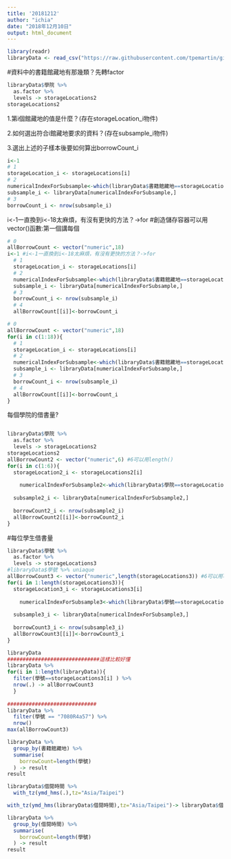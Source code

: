 ```yaml
---
title: '20181212'
author: "ichia"
date: "2018年12月10日"
output: html_document
---
```


```r
library(readr)
libraryData <- read_csv("https://raw.githubusercontent.com/tpemartin/github-data/master/library100_102.csv")
```
#資料中的書籍館藏地有那幾類？先轉factor
```r
libraryData$學院 %>% 
  as.factor %>%
  levels -> storageLocations2
storageLocations2
```
1.第i個館藏地的值是什麼？(存在storageLocation_i物件)

2.如何選出符合i館藏地要求的資料？(存在subsample_i物件)

3.選出上述的子樣本後要如何算出borrowCount_i
```r
i<-1
# 1
storageLocation_i <- storageLocations[i] 
# 2
numericalIndexForSubsample<-which(libraryData$書籍館藏地==storageLocation_i)
subsample_i <- libraryData[numericalIndexForSubsample,]
# 3
borrowCount_i <- nrow(subsample_i)
```
i<-1一直換到i<-18太麻煩，有沒有更快的方法？->for
#創造儲存容器可以用vector()函數:第一個講每個
```r
# 0
allBorrowCount <- vector("numeric",18)
i<-1 #i<-1一直換到i<-18太麻煩，有沒有更快的方法？->for
  # 1
  storageLocation_i <- storageLocations[i] 
  # 2
  numericalIndexForSubsample<-which(libraryData$書籍館藏地==storageLocation_i)
  subsample_i <- libraryData[numericalIndexForSubsample,]
  # 3
  borrowCount_i <- nrow(subsample_i)
  # 4
  allBorrowCount[[i]]<-borrowCount_i
```

```r
# 0
allBorrowCount <- vector("numeric",18)
for(i in c(1:18)){
  # 1
  storageLocation_i <- storageLocations[i] 
  # 2
  numericalIndexForSubsample<-which(libraryData$書籍館藏地==storageLocation_i)
  subsample_i <- libraryData[numericalIndexForSubsample,]
  # 3
  borrowCount_i <- nrow(subsample_i)
  # 4
  allBorrowCount[[i]]<-borrowCount_i  
}
```
每個學院的借書量?
```r

```
```r
libraryData$學院 %>% 
  as.factor %>%
  levels -> storageLocations2
storageLocations2
allBorrowCount2 <- vector("numeric",6) #6可以用length()
for(i in c(1:6)){
  storageLocation2_i <- storageLocations2[i] 
  
    numericalIndexForSubsample2<-which(libraryData$學院==storageLocation2_i)
  
  subsample2_i <- libraryData[numericalIndexForSubsample2,]
  
  borrowCount2_i <- nrow(subsample2_i)
  allBorrowCount2[[i]]<-borrowCount2_i  
}
```
#每位學生借書量
```r
libraryData$學號 %>% 
  as.factor %>%
  levels -> storageLocations3
#libraryData$學號 %>% uniaque
allBorrowCount3 <- vector("numeric",length(storageLocations3)) #6可以用length()
for(i in 1:length(storageLocations3)){
  storageLocation3_i <- storageLocations3[i] 
  
    numericalIndexForSubsample3<-which(libraryData$學號==storageLocation3_i)
  
  subsample3_i <- libraryData[numericalIndexForSubsample3,]
  
  borrowCount3_i <- nrow(subsample3_i)
  allBorrowCount3[[i]]<-borrowCount3_i 
}

libraryData 
##############################這樣比較好懂
libraryData %>%
for(i in 1:length(libraryData)){ 
  filter(學號==storageLocations3[i] ) %>%
  nrow(.) -> allBorrowCount3
  }
 
#############################
libraryData %>%
  filter(學號 == "7080R4a57") %>%
  nrow()
max(allBorrowCount3)
```
```r
libraryData %>%
  group_by(書籍館藏地) %>%
  summarise(
    borrowCount=length(學號)
  ) -> result
result
```
```r
libraryData$借閱時間 %>%
  with_tz(ymd_hms(.),tz="Asia/Taipei")

with_tz(ymd_hms(libraryData$借閱時間),tz="Asia/Taipei")-> libraryData$借閱時間

libraryData %>%
  group_by(借閱時間) %>%
  summarise(
    borrowCount=length(學號)
  ) -> result
result
```

